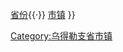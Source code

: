 <noinclude>{{NoteTA
|1=zh-cn:乌得勒支; zh-hk:烏德勒支; zh-tw:烏特勒支;
}}</noinclude>
{{Navbox
|name       = Utrecht Province
|title = {{flagicon image|Utrecht (province)-Flag.svg}} [[乌得勒支省]][[市镇 (荷兰)|市镇]]
|image = [[Image:Utrecht_position.svg|60px]]
|list1  = <div>
{{nowrap|[[阿默斯福特]] ·}}
{{nowrap|[[巴伦 (乌得勒支省)|巴伦]] ·}}
{{nowrap|[[宾尼克]] ·}}
{{nowrap|[[宾斯霍滕]] ·}}
{{nowrap|[[德比爾特]] ·}}
{{nowrap|[[德龙德费嫩]] ·}}
{{nowrap|[[埃姆内斯]] ·}}
{{nowrap|[[豪滕]] ·}}
{{nowrap|[[艾瑟尔斯泰恩]] ·}}
{{nowrap|[[勒斯登]] ·}}
{{nowrap|[[洛皮克]] ·}}
{{nowrap|[[蒙特福特]] ·}}
{{nowrap|[[尼沃海恩]] ·}}
{{nowrap|[[奥德瓦特]] ·}}
{{nowrap|[[伦斯沃德]] ·}}
{{nowrap|[[雷嫩]] ·}}
{{nowrap|[[斯蒂赫策费赫特]] ·}}
{{nowrap|[[苏斯特]] ·}}
{{nowrap|[[乌得勒支]] ·}}
{{nowrap|[[乌得勒支赫弗尔吕赫]] ·}}
{{nowrap|[[費嫩達爾]] ·}}
{{nowrap|[[费夫海伦兰登]] ·}}
{{nowrap|[[迪爾斯泰德附近韋克]] ·}}
{{nowrap|[[武尔登]] ·}}
{{nowrap|[[沃登贝赫]] ·}}
{{nowrap|[[宰斯特]] }}
</div>
|below = [[荷兰]]{{·}} [[荷兰省份|省份]]{{·}} [[荷兰市镇列表|市镇]]
}}<noinclude>

[[Category:荷兰省份模板|{{PAGENAME}}]]
[[Category:乌得勒支省市镇]]
</noinclude>